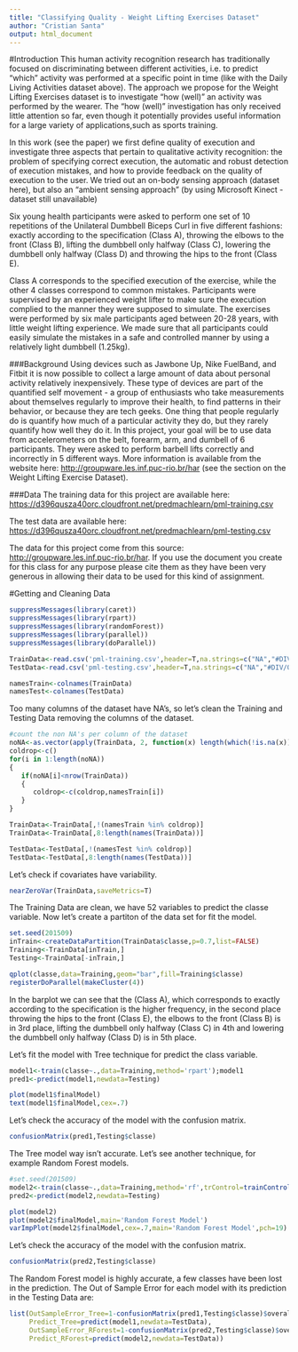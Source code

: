 ```yaml
---
title: "Classifying Quality - Weight Lifting Exercises Dataset"
author: "Cristian Santa"
output: html_document
---
```

#Introduction
This human activity recognition research has traditionally focused on discriminating between different activities, i.e. to predict "which" activity was performed at a specific point in time (like with the Daily Living Activities dataset above). The approach we propose for the Weight Lifting Exercises dataset is to investigate "how (well)" an activity was performed by the wearer. The "how (well)" investigation has only received little attention so far, even though it potentially provides useful information for a large variety of applications,such as sports training.

In this work (see the paper) we first define quality of execution and investigate three aspects that pertain to qualitative activity recognition: the problem of specifying correct execution, the automatic and robust detection of execution mistakes, and how to provide feedback on the quality of execution to the user. We tried out an on-body sensing approach (dataset here), but also an "ambient sensing approach" (by using Microsoft Kinect - dataset still unavailable)

Six young health participants were asked to perform one set of 10 repetitions of the Unilateral Dumbbell Biceps Curl in five different fashions: exactly according to the specification (Class A), throwing the elbows to the front (Class B), lifting the dumbbell only halfway (Class C), lowering the dumbbell only halfway (Class D) and throwing the hips to the front (Class E).

Class A corresponds to the specified execution of the exercise, while the other 4 classes correspond to common mistakes. Participants were supervised by an experienced weight lifter to make sure the execution complied to the manner they were supposed to simulate. The exercises were performed by six male participants aged between 20-28 years, with little weight lifting experience. We made sure that all participants could easily simulate the mistakes in a safe and controlled manner by using a relatively light dumbbell (1.25kg).

###Background
Using devices such as Jawbone Up, Nike FuelBand, and Fitbit it is now possible to collect a large amount of data about personal activity relatively inexpensively. These type of devices are part of the quantified self movement - a group of enthusiasts who take measurements about themselves regularly to improve their health, to find patterns in their behavior, or because they are tech geeks. One thing that people regularly do is quantify how much of a particular activity they do, but they rarely quantify how well they do it. In this project, your goal will be to use data from accelerometers on the belt, forearm, arm, and dumbell of 6 participants. They were asked to perform barbell lifts correctly and incorrectly in 5 different ways. More information is available from the website here: <http://groupware.les.inf.puc-rio.br/har> (see the section on the Weight Lifting Exercise Dataset). 

###Data 
The training data for this project are available here: 
<https://d396qusza40orc.cloudfront.net/predmachlearn/pml-training.csv>

The test data are available here: 
<https://d396qusza40orc.cloudfront.net/predmachlearn/pml-testing.csv>

The data for this project come from this source: <http://groupware.les.inf.puc-rio.br/har>. If you use the document you create for this class for any purpose please cite them as they have been very generous in allowing their data to be used for this kind of assignment.

#Getting and Cleaning Data
```r
suppressMessages(library(caret))
suppressMessages(library(rpart))
suppressMessages(library(randomForest))
suppressMessages(library(parallel))
suppressMessages(library(doParallel))

TrainData<-read.csv('pml-training.csv',header=T,na.strings=c("NA","#DIV/0!",""))
TestData<-read.csv('pml-testing.csv',header=T,na.strings=c("NA","#DIV/0!",""))

namesTrain<-colnames(TrainData)
namesTest<-colnames(TestData)
```

Too many columns of the dataset have NA's, so let's clean the Training and Testing Data removing the columns of the dataset.

```r
#count the non NA's per column of the dataset
noNA<-as.vector(apply(TrainData, 2, function(x) length(which(!is.na(x)))))
coldrop<-c()
for(i in 1:length(noNA))
{
   if(noNA[i]<nrow(TrainData))
   {
      coldrop<-c(coldrop,namesTrain[i])
   }
}

TrainData<-TrainData[,!(namesTrain %in% coldrop)]
TrainData<-TrainData[,8:length(names(TrainData))]

TestData<-TestData[,!(namesTest %in% coldrop)]
TestData<-TestData[,8:length(names(TestData))]
```

Let's check if covariates have variability.

```r
nearZeroVar(TrainData,saveMetrics=T)
```

The Training Data are clean, we have 52 variables to predict the classe variable. Now let's create a partiton of the data set for fit the model.

```r
set.seed(201509)
inTrain<-createDataPartition(TrainData$classe,p=0.7,list=FALSE)
Training<-TrainData[inTrain,]
Testing<-TrainData[-inTrain,]
```

```r
qplot(classe,data=Training,geom="bar",fill=Training$classe)
registerDoParallel(makeCluster(4))
```

In the barplot we can see that the (Class A), which corresponds to exactly according to the specification is the higher frequency, in the second place throwing the hips to the front (Class E), the elbows to the front (Class B) is in 3rd place, lifting the dumbbell only halfway (Class C) in 4th and lowering the dumbbell only halfway (Class D) is in 5th place.

Let's fit the model with Tree technique for predict the class variable.
```r
model1<-train(classe~.,data=Training,method='rpart');model1
pred1<-predict(model1,newdata=Testing)
```

```r
plot(model1$finalModel)
text(model1$finalModel,cex=.7)
```

Let's check the accuracy of the model with the confusion matrix.

```r
confusionMatrix(pred1,Testing$classe)
```

The Tree model way isn't accurate. Let's see another technique, for example Random Forest models.

```r
#set.seed(201509)
model2<-train(classe~.,data=Training,method='rf',trControl=trainControl(method='cv',number=3));model2
pred2<-predict(model2,newdata=Testing)
```

```r
plot(model2)
plot(model2$finalModel,main='Random Forest Model')
varImpPlot(model2$finalModel,cex=.7,main='Random Forest Model',pch=19)
```

Let's check the accuracy of the model with the confusion matrix.

```r
confusionMatrix(pred2,Testing$classe)
```

The Random Forest model is highly accurate, a few classes have been lost in the prediction. The Out of Sample Error for each model with its prediction in the Testing Data are:

```r
list(OutSampleError_Tree=1-confusionMatrix(pred1,Testing$classe)$overall[[1]],
     Predict_Tree=predict(model1,newdata=TestData),
     OutSampleError_RForest=1-confusionMatrix(pred2,Testing$classe)$overall[[1]],
     Predict_RForest=predict(model2,newdata=TestData))
```
